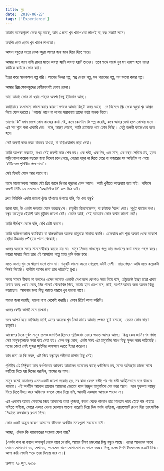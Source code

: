 ```yaml
---
title: দূর
date: '2018-06-28'
tags: ['Experience']
---
```


আমার অনেকগুলো ফেক বন্ধু আছে, আর এ জন্য খুব খারাপ তো লাগেই না, বরং মজাই লাগে।

 

অবশ্যি প্রথম প্রথম খুব খারাপ লাগতো।

 

আসল বন্ধুদের মতো ফেক বন্ধুরা আমার জন্য জান দিয়ে দিতে পারে।

 

আমার জন্য জান বাজি রাখার মতো অবস্থা হয়নি অবশ্য হয়নি তাদের। তবে মাঝে মাঝে খুব মন খারাপ হলে ওদের কাউকে কাউকে ফোন করি।

 

ইচ্ছা করে অনেকক্ষণ গল্প করি। আগের দিনের গল্প, স্বপ্ন দেখার গল্প, মন খারাপের গল্প, মন ভালো করার গল্প।

 

আমার প্রিয় ফেকবন্ধুদের বেশীরভাগই ফোন ধরেনা।

 

তারা আমার ফোন না ধরার পেছনে অবশ্য কিছু ইতিহাস আছে।

 

ক্যারিয়ারে যৎসামান্য ভালো করার কারণে সমাজে আমার কিছুটা কদর আছে। সে হিসেবে প্রিয় ফেক বন্ধুরা খুব আগ্রহ নিয়ে ফোন ধরতো। 'কাজে' লাগে বা লাগার সম্ভাবনায় তাদের কন্ঠে ঝলক দিতো।

 

তারপর কি? যখন দেখে কোন কাজের কথা নেই, কবে কোনদিন কি গল্প করেছি, কবে আবার দেখা হলে কোথায় যাবো - এই সব শুনে গলা খাকারি দেয়। বলে, আচ্ছা শোনো, আমি তোমাকে পরে ফোন দিচ্ছি। একটু জরুরী কাজে বের হতে হবে।

 

সেই জরুরী কাজ হয়ত বাজারে যাওয়া, বা বাড়িওয়ালার ভাড়া দেয়া।

 

আমি অপেক্ষা করতাম, কখন সেই জরুরী কাজ শেষ হয়। এক ঘন্টা, এক দিন, এক মাস, এক বছর পেরিয়ে যায়, হয়ত বাড়িওয়ালা কয়েক বছরের জন্য বিদেশ চলে গেছে, বেচারা ভাড়া না দিতে পেরে বা বাজারের সব আইটেম না পেয়ে 'হাঁটিতেছে পৃথিবীর পথে পথে'।

 

সেই ফিরতি ফোন আর আসে না।

 

মাঝে মাঝে অবশ্য আমার সেই প্রিয় জানে জিগার বন্ধুদের ফোন আসে। আমি খুশীতে আত্মহারা হয়ে যাই। অফিসে জরুরী মিটিং এর মাঝখানে 'এক্সকিউজ মি' বলে উঠে যাই।

 

দ্রুত নিরিবিলি একটা জায়গা খুঁজে হাঁপাতে হাঁপাতে বলি, কি খবর বন্ধু?

 

জানা যায়, কি একটা দরকারে ফোন করেছে সে। চাকুরীর রিকমেন্ডেশন, বা কাউকে 'বলে' দেয়া। শুধুই কাজের কথা। বন্ধুর অহেতুক হেঁয়ালী আর দুষ্টুমির জায়গা নেই। কেমন আছি, সেই আন্তরিক কোন কথার জায়গা নেই।

 

আমি দীর্ঘশ্বাস ফেলে বলি, দেখি চেষ্টা করবো।

 

আমি ব্যক্তিগতভাবে ক্যারিয়ারে বা বাস্তবজীবনে অনেক মানুষকে সাহায্য করছি। একেবারে প্রায় শূন্য অবস্থা থেকে আকাশ ছোঁয়া উচ্চতায় পৌঁছাতে পাশে থেকেছি।

 

এদের অনেকে সবার সামনে স্বীকার করতে চায় না। মানুষ নিজের সাফল্যের গল্পে তার সংগ্রামের কথা বলতে পছন্দ করে। কারো সাহায্য নিয়ে তার এই আসাটার গল্পে হয়ত গ্লানি কাজ করে।

 

এতে আমার খুব যে খারাপ লাগে তাও না। মানুষটি ভালো করতে পেরেছে এটাই বেশী। তার পেছনে আমি হয়ত কয়েকটা দিনই দিয়েছি। বাকীটা আসার জন্য তার পরিশ্রমই মুখ্য।

 

সবার সামনে স্বীকার না করলেও এদের অনেকে একাকী দেখা হলে কোথাও সময় নিয়ে বসে, রেষ্টুরেন্টে ইচ্ছা মতো খাবার অর্ডার করে, খেয়ে দেয়ে, নিজ পকেট থেকে বিল দিয়ে, আমার হাত চেপে বলে, ভাই, আপনি আমার জন্য অনেক কিছু করেছেন। আপনার জন্য কিছু করতে পারলে খুব ভালো লাগে।

 

যাদের জন্য করেছি, ভালো লাগা থেকেই করেছি। কোন রিটার্ণ আশা করিনি।

 

এদের বেশীর ভাগই মনে রাখেনা।

 

তবে আশ্চর্য হয়ে আবিষ্কার করছি এদের অনেকে খুব ঠান্ডা মাথায় আমার পেছনে ছুরি বসাচ্ছে। তেমন কোন কারণ ছাড়াই।

 

আবেগের দিকে দুর্বল মানুষ হলেও জাগতিক হিসেবে প্রতিজবাব দেবার ক্ষমতা আমার আছে। কিন্তু কেন জানি শেষ পর্যন্ত সেই মানুষগুলোকে ক্ষমা করে দেয়া হয়। ফেক বন্ধু হোক, একটা সময় এই মানুষটির সাথে কিছু সুন্দর সময় কাটিয়েছি। মনের কোণে সেই সুন্দর স্মৃতিটার অসম্মান করতে ইচ্ছা করে না।

 

কার জন্য কে কি করল, এটা দিয়ে বন্ধুত্বের গভীরতা মাপার কিছু নেই।

 

পৃথিবীর এই নিষ্ঠুরতা আর স্বার্থপরতার জায়গায় আমাদের অনেকের কাছে ধর্ণা দিতে হয়, মনের অনিচ্ছায় তাদের সাথে কাটিয়ে দিতে হয় দিনের পর দিন, মাসের পর মাস।

 

মানুষ বলেই আমাদের এমন একটা জায়গা দরকার হয়, সব কাজ ফেলে ঘন্টার পর পর ঘন্টা অর্থহীনভাবে বসে থাকতে পারবো। এই অর্থহীন আবোল তাবোল আমাদের ভেতরে থাকা উচ্ছ্বল মানুষটিকে বের করে আনে। ঝাল ফুচকায় কামড় দিতে দিতে ইচ্ছা করে অফিসের বসকে ফোন দিয়ে বলি, আগামী একমাস আমাকে পাবেন না।

 

এই একমাস আমার দোস্তদের নিয়ে আকাশের তারা গুনিবো, উত্তরা থেকে শাহবাগ রাত তিনটায় পায়ে হেঁটে গান গাইতে গাইতে যাইবো, ভোরে একত্রে খোলা দোকানে পাতলা পারোটা দিয়ে ডিম ভাজি খাইবো, এয়ারপোর্টে রওনা দিয়া তাৎক্ষণিক সিদ্ধান্তে কক্সবাজার রওনা দিবো।

 

কোন একটা অদ্ভুত কারণে আমাদের জীবনের অর্থহীন সময়গুলো সবচেয়ে দামী।

 

আচ্ছা, এটাকে কি প্যারাডক্সের সংজ্ঞায় ফেলা যায়?

 

(একটা কথা না বললে অসম্পূর্ণ থেকে যাবে লেখাটা, আমার ভীষণ চমৎকার কিছু বন্ধুও আছে। ওদের অনেকের সাথে ফোনে যোগাযোগ হয়, দেখা হয়, অনেকের সাথে যোগাযোগ হয় কালে ভদ্রে। কিন্তু মনের টানটা চীরকালের মতোই স্নিগ্ধ। আশা করি লেখাটা পড়ে তারা বিভ্রান্ত হবে না।)

 

প্রকাশঃ [২৮ জুন, ২০১৮](https://www.facebook.com/ashraful.alam/posts/10155312907180583)
